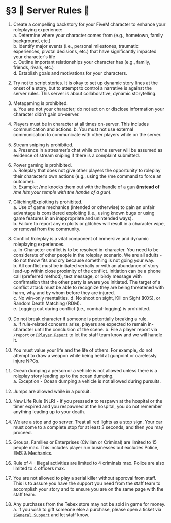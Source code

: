 # §3 📜 Server Rules 📜

1. Create a compelling backstory for your FiveM character to enhance your roleplaying experience:\
a. Determine where your character comes from (e.g., hometown, family background, etc.)\
b. Identify major events (i.e., personal milestones, traumatic experiences, pivotal decisions, etc.) that have significantly impacted your character's life \
c. Outline important relationships your character has (e.g., family, friends, rivals, etc.)\
d. Establish goals and motivations for your characters.

2. Try not to script stories. It is okay to set up dynamic story lines at the onset of a story, but to attempt to control a narrative is against the server rules. This server is about collaborative, dynamic storytelling.

3. Metagaming is prohibited.\
a. You are not your character; do not act on or disclose information your character didn’t gain on-server.

4. Players must be in character at all times on-server. This includes communication and actions.
b. You must not use external communication to communicate with other players while on the server.

5. Stream sniping is prohibited.\
a. Presence in a streamer’s chat while on the server will be assumed as evidence of stream sniping if there is a complaint submitted.

6. Power gaming is prohibited.\
a. Roleplay that does not give other players the opportunity to roleplay their character’s own actions (e.g., using the /me command to force an outcome).\
b. Example: /me knocks them out with the handle of a gun (**instead of** */me hits your temple with the handle of a gun*).

7. Glitching/Exploiting is prohibited.\
a. Use of game mechanics (intended or otherwise) to gain an unfair advantage is considered exploiting (i.e., using known bugs or using game features in an inappropriate and unintended ways).\
b. Failure to report any exploits or glitches will result in a character wipe, or removal from the community.

8. Conflict Roleplay is a vital component of immersive and dynamic roleplaying experiences.\
a. In-Character conflict is to be resolved in-character. You need to be considerate of other people in the roleplay scenario. We are all adults - do not throw fits and cry because something is not going your way.\
b. All conflict must be initiated verbally or with an abundance of story lead-up within close proximity of the conflict. Initiation can be a phone call (preferred method), text message, or birdy message with confirmation that the other party is aware you initiated. The target of a conflict attack must be able to recognize they are being threatened with harm, why and by whom before they are injured.\
c. No win-only mentalities. 
d. No shoot on sight, Kill on Sight (KOS), or Random Death Matching (RDM).\
e. Logging out during conflict (i.e., combat-logging) is prohibited.

9. Do not break character if someone is potentially breaking a rule.\
a. If rule-related concerns arise, players are expected to remain in-character until the conclusion of the scene.
b. File a player report via `/report` or [`🚨Player Report`](https://discord.com/channels/1083964697532973157/1083965258240110594) to let the staff team know and we will handle it.

10. You must value your life and the life of others. For example, do not attempt to draw a weapon while being held at gunpoint or carelessly injure NPCs.

11. Ocean dumping a person or a vehicle is not allowed unless there is a roleplay story leading up to the ocean dumping.\
a. Exception - Ocean dumping a vehicle is not allowed during pursuits.

12. Jumps are allowed while in a pursuit.

13. New Life Rule (NLR) - If you pressed **`R`** to respawn at the hospital or the timer expired and you respawned at the hospital, you do not remember anything leading up to your death.

14. We are a stop and go server. Treat all red lights as a stop sign. Your car must come to a complete stop for at least 3 seconds, and then you may proceed. 

15. Groups, Families or Enterprises (Civilian or Criminal) are limited to 15 people max. This includes player run businesses but excludes Police, EMS & Mechanics. 

16. Rule of 4 - Illegal activities are limited to 4 criminals max. Police are also limited to 4 officers max. 
 
17. You are not allowed to play a serial killer without approval from staff. This is to assure you have the support you need from the staff team to accomplish your story and to ensure you are on the same page with the staff team. 

18. Any purchases from the Tebex store may not be sold in game for money.\
a. If you wish to gift someone else a purchase, please open a ticket via [`❓General Support`](https://discord.com/channels/1083964697532973157/1083965258240110594) and let staff know. 

    







    





